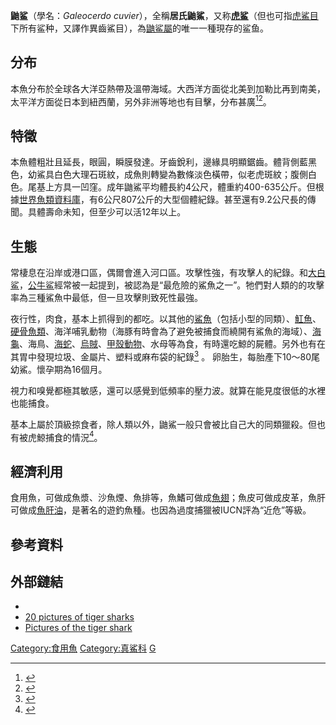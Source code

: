 {{Speciesbox
| taxon = Galeocerdo cuvier
| fossil_range = {{Fossil range|中新世|现代|ref=<ref>{{cite web|title=Fossilworks Galeocerdo cuvier Peron and LeSueur 1822 (tiger shark)|url=http://fossilworks.org/bridge.pl?a=taxonInfo&taxon_no=83185|accessdate=2020-03-20|archive-date=2020-07-31|archive-url=https://web.archive.org/web/20200731143926/http://fossilworks.org/bridge.pl?a=taxonInfo&taxon_no=83185|dead-url=no}}</ref>}}
| name = 鼬鲨
| status = NT
| status_system = IUCN3.1
| trend = down
| image = Scarface-tigershark.jpg
| image_width  = 250px
| image2 = Tiger shark size.svg
| binomial_authority = [[François_Péron|Péron]] & [[Charles_Alexandre_Lesueur|Lesueur]], 1822
| range_map = Cypron-Range Galeocerdo cuvier.svg
| range_map_width = 250px
| synonyms = *''Galeocerdo arcticus''<br /><small>Faber, 1829</small>''
*''Galeocerdo tigrinus''<br /><small>Müller & Henle, 1837</small>''
*''Galeocerdo rayneri''<br /><small>Macdonald & Barron, 1868</small>''
*''Galeocerdo obtusus''<br /><small>Klunzinger, 1871</small>''
*''Squalus cuvier''<br /><small>Péron & Lesueur, 1822</small>''
*''Carcharias fasciatus''<br /><small>Bleeker, 1852</small>''
*''Carcharias hemprichii''<br /><small>Klunzinger, 1871</small>''
*''Galeus maculatus''<br /><small>Ranzani, 1840</small>''
*''Squalus arcticus''<br /><small>Faber, 1829</small>''
*''Galeus cepedianus''<br /><small>Agassiz, 1838</small>''
}}

'''鼬鲨'''（學名：''Galeocerdo cuvier''），全稱'''居氏鼬鯊'''，又称'''[[虎鲨|虎鲨]]'''（但也可指[[虎鯊目|虎鯊目]]下所有鲨种，又譯作異齒鯊目），為[[鼬鲨屬|鼬鲨屬]]的唯一一種現存的鲨鱼。

==分布==
本魚分布於全球各大洋亞熱帶及溫帶海域。大西洋方面從北美到加勒比再到南美，太平洋方面從日本到紐西蘭，另外非洲等地也有目擊，分布甚廣<ref>{{Cite web|url=http://case.ntu.edu.tw/blog/?p=23600|title=【海洋生態】虎鯊的萬里長征|accessdate=2017-10-18|author=|date=|work=CASE報科學|publisher=|language=zh-TW}}</ref><ref>{{Cite web|url=http://www.bbc.com/ukchina/trad/vert_earth/2015/06/150619_vert_earth_shark_epic_migration|title=如史詩一般的虎鯊遷徙|accessdate=2017-10-18|last=米歇爾·道格拉斯|work=BBC 主页}}</ref>。

==特徵==
本魚體粗壯且延長，眼圓，瞬膜發達。牙齒銳利，邊緣具明顯鋸齒。體背側藍黑色，幼鯊具白色大理石斑紋，成魚則轉變為數條淡色橫帶，似老虎斑紋；腹側白色。尾基上方具一凹窪。成年鼬鯊平均體長約4公尺，體重約400-635公斤。但根據[[世界魚類資料庫|世界魚類資料庫]]，有6公尺807公斤的大型個體紀錄。甚至還有9.2公尺長的傳聞。具體壽命未知，但至少可以活12年以上。

==生態==
常棲息在沿岸或港口區，偶爾會進入河口區。攻擊性強，有攻擊人的紀錄。和[[大白鲨|大白鲨]]，[[公牛鲨|公牛鲨]]經常被一起提到，被認為是“最危險的鯊魚之一”。牠們對人類的的攻擊率為三種鯊魚中最低，但一旦攻擊則致死性最強。

夜行性，肉食，基本上抓得到的都吃。以其他的[[鯊魚|鯊魚]]（包括小型的同類）、[[魟魚|魟魚]]、[[硬骨魚類|硬骨魚類]]、海洋哺乳動物（海豚有時會為了避免被捕食而繞開有鯊魚的海域）、[[海龜|海龜]]、海鳥、[[海蛇|海蛇]]、[[烏賊|烏賊]]、[[甲殼動物|甲殼動物]]、水母等為食，有時還吃鯨的屍體。另外也有在其胃中發現垃圾、金屬片、塑料或麻布袋的紀錄<ref>{{Cite news|url=http://www.appledaily.com.tw/appledaily/article/headline/20160615/37270185/|title=懷孕虎鯊葬身漁網 剖肚救出75尾小鯊|author=|date=|work=|newspaper=蘋果日報|accessdate=2017-10-18|language=zh-TW}}</ref>
。
卵胎生，每胎產下10～80尾幼鯊。懷孕期為16個月。

視力和嗅覺都極其敏感，還可以感覺到低頻率的壓力波。就算在能見度很低的水裡也能捕食。

基本上屬於頂級掠食者，除人類以外，鼬鯊一般只會被比自己大的同類獵殺。但也有被虎鯨捕食的情況<ref>{{Citation|last=Barcroft TV|title=Orcas Vs Shark: Killer Whales Take Down Tiger Shark|date=2014-09-26|url=https://www.youtube.com/watch?v=uqimOYOQjJ8|accessdate=2017-04-04}}</ref>。

==經濟利用==
食用魚，可做成魚漿、沙魚煙、魚排等，魚鰭可做成[[魚翅|魚翅]]；魚皮可做成皮革，魚肝可做成[[魚肝油|魚肝油]]，是著名的遊釣魚種。也因為過度捕獵被IUCN評為“近危”等級。

== 參考資料 ==
{{Reflist}}

== 外部鏈結 ==
{{refbegin}}
* {{Commons-inline|Galeocerdo cuvier|鼬鯊}}
* [https://web.archive.org/web/20100116060128/http://shark-pictures.com/pictures/tiger-shark.html 20 pictures of tiger sharks]
* [http://www.jostimages.com/galerie/sharks/tiger-shark.html Pictures of the tiger shark]
{{refend}}
{{Taxonbar|from=Q188212}}

[[Category:食用魚|Category:食用魚]]
[[Category:真鯊科|Category:真鯊科]]
[[Category:1822年描述的魚類|G]]